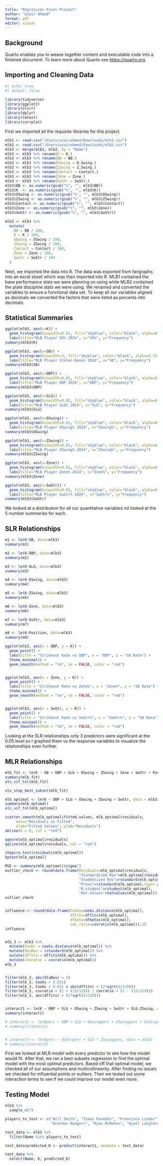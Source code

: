 ```yaml
---
title: "Regression Final Project"
author: "Uzair Ahmed"
format: pdf
editor: visual
---
```


## Background

Quarto enables you to weave together content and executable code into a finished document. To learn more about Quarto see <https://quarto.org>.

## Importing and Cleaning Data

```r
#| echo: true
#| output: false

library(tidyverse)
library(ggplot2)
library(olsrr)
library(dplyr)
library(lmtest)
library(corrplot)
```

First we imported all the requisite libraries for this project.

```r
mlb1 <- read.csv("/Users/uzairahmed/Downloads/mlb1.csv")
mlb2 <- read.csv("/Users/uzairahmed/Downloads/mlb2.csv")
mlb3 <- merge(mlb1, mlb2, by = "Name")
mlb3 <- mlb3 %>% rename(K = K.) 
mlb3 <- mlb3 %>% rename(BB = BB.)
mlb3 <- mlb3 %>% rename(OSwing = O.Swing.)
mlb3 <- mlb3 %>% rename(ZSwing = Z.Swing.)
mlb3 <- mlb3 %>% rename(Contact = Contact.)
mlb3 <- mlb3 %>% rename(Zone = Zone.)
mlb3 <- mlb3 %>% rename(SwStr = SwStr.)
mlb3$BB <- as.numeric(gsub("%", "", mlb3$BB))
mlb3$K  <- as.numeric(gsub("%", "", mlb3$K))
mlb3$OSwing <- as.numeric(gsub("%", "", mlb3$OSwing))
mlb3$ZSwing <- as.numeric(gsub("%", "", mlb3$ZSwing))
mlb3$Contact <- as.numeric(gsub("%", "", mlb3$Contact))
mlb3$Zone <- as.numeric(gsub("%", "", mlb3$Zone))
mlb3$SwStr <- as.numeric(gsub("%", "", mlb3$SwStr))

mlb3 <- mlb3 %>%
  mutate(
    BB = BB / 100,
    K = K / 100,
    OSwing = OSwing / 100,
    ZSwing = ZSwing / 100,
    Contact = Contact / 100,
    Zone = Zone / 100,
    SwStr = SwStr / 100
  )
```

Next, we imported the data into R. The data was exported from fangraphs into an excel sheet which was then imported into R. MLB1 contained the base performance stats we were planning on using while MLB2 contained the plate discipline stats we were using. We renamed and converted the variables to ensure a functional data set. To keep all our variables aligned as decimals we converted the factors that were listed as percents into decimals.

## Statistical Summaries

```r
ggplot(mlb3, aes(x=K)) +
  geom_histogram(binwidth=0.01, fill="skyblue", color="black", alpha=0.7) +
  labs(title="MLB Player SO% 2024", x="SO%", y="Frequency")
summary(mlb3$K)

ggplot(mlb3, aes(x=SB)) +
  geom_histogram(binwidth=3, fill="skyblue", color="black", alpha=0.7) +
  labs(title="MLB Player Stolen Bases 2024", x="SB", y="Frequency")
summary(mlb3$SB)

ggplot(mlb3, aes(x=OBP)) +
  geom_histogram(binwidth=0.01, fill="skyblue", color="black", alpha=0.7) +
  labs(title="MLB Player OBP 2024", x="OBP", y="Frequency")
summary(mlb3$OBP)

ggplot(mlb3, aes(x=SLG)) +
  geom_histogram(binwidth=0.02, fill="skyblue", color="black", alpha=0.7) +
  labs(title="MLB Player SLG% 2024", x="SLG", y="Frequency")
summary(mlb3$SLG)

ggplot(mlb3, aes(x=OSwing)) +
  geom_histogram(binwidth=0.01, fill="skyblue", color="black", alpha=0.7) +
  labs(title="MLB Player OSwing% 2024", x="OSwing%", y="Frequency")
summary(mlb3$OSwing)

ggplot(mlb3, aes(x=ZSwing)) +
  geom_histogram(binwidth=0.01, fill="skyblue", color="black", alpha=0.7) +
  labs(title="MLB Player ZSwing% 2024", x="ZSwing%", y="Frequency")
summary(mlb3$ZSwing)

ggplot(mlb3, aes(x=Zone)) +
  geom_histogram(binwidth=0.01, fill="skyblue", color="black", alpha=0.7) +
  labs(title="MLB Player Zone% 2024", x="Zone%", y="Frequency")
summary(mlb3$Zone)

ggplot(mlb3, aes(x=SwStr)) +
  geom_histogram(binwidth=0.01, fill="skyblue", color="black", alpha=0.7) +
  labs(title="MLB Player SwStr% 2024", x="SwStr%", y="Frequency")
summary(mlb3$SwStr)
```

We looked at a distribution for all our quantitative variables nd looked at the 5 number summaries for each.

## SLR Relationships

```r
m1 <- lm(K~SB, data=mlb3)
summary(m1)

m2 <- lm(K~OBP, data=mlb3)
summary(m2)

m3 <- lm(K~SLG, data=mlb3)
summary(m3)

m4 <- lm(K~OSwing, data=mlb3)
summary(m4)

m5 <- lm(K~ZSwing, data=mlb3)
summary(m5)

m6 <- lm(K~Zone, data=mlb3)
summary(m6)

m7 <- lm(K~SwStr, data=mlb3)
summary(m7)

m8 <- lm(K~Position, data=mlb3)
summary(m8)
```

```r
ggplot(mlb3, aes(x = OBP, y = K)) +
  geom_point() +
  labs(title = "Strikeout Rate vs OBP", x = "OBP", y = "SO Rate") +
  theme_minimal() +
  geom_smooth(method = "lm", se = FALSE, color = "red")


ggplot(mlb3, aes(x = Zone, y = K)) +
  geom_point() +
  labs(title = "Strikeout Rate vs Zone%", x = "Zone%", y = "SO Rate") +
  theme_minimal() +
  geom_smooth(method = "lm", se = FALSE, color = "red")


ggplot(mlb3, aes(x = SwStr, y = K)) +
  geom_point() +
  labs(title = "Strikeout Rate vs SwStr%", x = "SwStr%", y = "SO Rate") +
  theme_minimal() +
  geom_smooth(method = "lm", se = FALSE, color = "red")

```

Looking at the SLR relationships only 3 predictors were significant at the 0.05 level so I graphed them vs the response variables to visualize the relationships even further.

## MLR Relationships

```r
mlb_fit <- lm(K ~ SB + OBP + SLG + OSwing + ZSwing + Zone + SwStr + Position, data = mlb3)
summary(mlb_fit)
ols_vif_tol(mlb_fit)

ols_step_best_subset(mlb_fit)

mlb_optimal <- lm(K ~ OBP + SLG + OSwing + ZSwing + SwStr, data = mlb3)
summary(mlb_optimal)
ols_vif_tol(mlb_optimal)

scatter.smooth(mlb_optimal$fitted.values, mlb_optimal$residuals,
     main="Residuals vs Fitted",
     xlab="Fitted Values", ylab="Residuals")
abline(h = 0, col = "red")

qqnorm(mlb_optimal$residuals)
qqline(mlb_optimal$residuals, col = "red")

shapiro.test(residuals(mlb_optimal))
bptest(mlb_optimal)

MSE <- summary(mlb_optimal)$sigma^2
outlier_check <- round(data.frame(Residuals=mlb_optimal$residuals,
                                  "Standardized Res"=mlb_optimal$residuals/sqrt(MSE),
                                  "Studentized Res"=rstandard(mlb_optimal),
                                  "Press"=rstandard(mlb_optimal,type='predictive'),
                                  "R-student"=rstudent(mlb_optimal),
                                  "Hat-Values"=hatvalues(mlb_optimal)),2)
outlier_check


influence <- round(data.frame(Cooks=cooks.distance(mlb_optimal),
                              dffits=dffits(mlb_optimal),
                              dfbeta=dfbetas(mlb_optimal),
                              cov_ratio=covratio(mlb_optimal)),3)
influence


mlb_3 <- mlb3 %>% 
  mutate(Cooks = cooks.distance(mlb_optimal)) %>% 
  mutate(StuRes = rstandard(mlb_optimal)) %>% 
  mutate(dffits = dffits(mlb_optimal)) %>% 
  mutate(covratio = covratio(mlb_optimal))
mlb_3


filter(mlb_3, abs(StuRes) > 2)
filter(mlb_3, Cooks > 0.031)
filter(mlb_3, Cooks > 0.031 & abs(dffits) > (2*sqrt(5/129)))
filter(mlb_3, covratio > (1 + (15/129)) | covratio < (1 - (15/129)))
filter(mlb_3, abs(dffits) > (2*sqrt(5/129)))


interact1 <- lm(K ~ OBP + SLG + OSwing + ZSwing + SwStr + SLG:ZSwing, data = mlb3)
summary(interact1)

# interact2 <- lm(Kperc ~ OBP + SLG + OSwingperc + ZSwingperc + SwStrperc + SwStrperc:Position, mlb3)
# summary(interact2)


# interact3 <- lm(Kperc ~ SwStrperc + SLG * ZSwingperc, data = mlb3)
# summary(interact3)
```

First we looked at MLR model with every predictor to see how the model would fit. After that, we ran a best subsets regression to find the optimal model with the most optimal predictors. Based off that optimal model, we checked all of our assumptions and multicollinearity. After finding no issues we checked for influential points or outliers. Then we tested out some interaction terms to see if we could improve our model even more.

## Testing Model

```r
mlb3 %>% 
  sample_n(7)

players_to_test <- c("Will Smith", "Isaac Paredes", "Francisco Lindor",
                     "Brendan Rodgers", "Ryan McMahon", "Wyatt Langford", "Trea Turner")

test_data <- mlb3 %>%
  filter(Name %in% players_to_test)

test_data$predicted_K <- predict(interact1, newdata = test_data)

test_data %>%
  select(Name, K, predicted_K)
```
